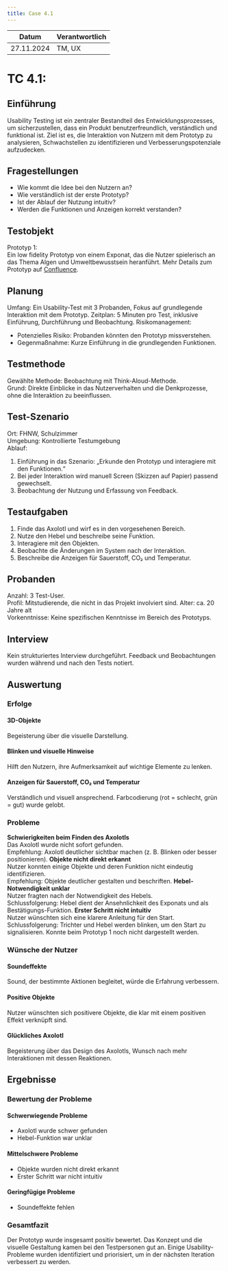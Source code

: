 ```yaml
---
title: Case 4.1
---
```


| Datum       | Verantwortlich |
|-------------|----------------|
| 27.11.2024  | TM, UX         |

# TC 4.1: 

## Einführung
Usability Testing ist ein zentraler Bestandteil des Entwicklungsprozesses, um sicherzustellen, dass ein Produkt benutzerfreundlich, verständlich und funktional ist. Ziel ist es, die Interaktion von Nutzern mit dem Prototyp zu analysieren, Schwachstellen zu identifizieren und Verbesserungspotenziale aufzudecken.

## Fragestellungen
- Wie kommt die Idee bei den Nutzern an?
- Wie verständlich ist der erste Prototyp?
- Ist der Ablauf der Nutzung intuitiv?
- Werden die Funktionen und Anzeigen korrekt verstanden?

## Testobjekt
Prototyp 1:  
Ein low fidelity Prototyp von einem Exponat, das die Nutzer spielerisch an das Thema Algen und Umweltbewusstsein heranführt.
Mehr Details zum Prototyp auf [Confluence](https://fhnw-projecttrack.atlassian.net/wiki/spaces/IP1224vt3/pages/587694175/Prototypen).

## Planung
Umfang: Ein Usability-Test mit 3 Probanden, Fokus auf grundlegende Interaktion mit dem Prototyp.
Zeitplan: 5 Minuten pro Test, inklusive Einführung, Durchführung und Beobachtung.
Risikomanagement:  
- Potenzielles Risiko: Probanden könnten den Prototyp missverstehen.
- Gegenmaßnahme: Kurze Einführung in die grundlegenden Funktionen.

## Testmethode
Gewählte Methode: Beobachtung mit Think-Aloud-Methode.  
Grund: Direkte Einblicke in das Nutzerverhalten und die Denkprozesse, ohne die Interaktion zu beeinflussen.

## Test-Szenario
Ort: FHNW, Schulzimmer  
Umgebung: Kontrollierte Testumgebung  
Ablauf:
1. Einführung in das Szenario: „Erkunde den Prototyp und interagiere mit den Funktionen.“
2. Bei jeder Interaktion wird manuell Screen (Skizzen auf Papier) passend gewechselt.
3. Beobachtung der Nutzung und Erfassung von Feedback.

## Testaufgaben
1. Finde das Axolotl und wirf es in den vorgesehenen Bereich.
2. Nutze den Hebel und beschreibe seine Funktion.
3. Interagiere mit den Objekten.
4. Beobachte die Änderungen im System nach der Interaktion.
5. Beschreibe die Anzeigen für Sauerstoff, CO₂ und Temperatur.

## Probanden
Anzahl: 3 Test-User.  
Profil: Mitstudierende, die nicht in das Projekt involviert sind.
Alter: ca. 20 Jahre alt  
Vorkenntnisse: Keine spezifischen Kenntnisse im Bereich des Prototyps.

## Interview
Kein strukturiertes Interview durchgeführt.
Feedback und Beobachtungen wurden während und nach den Tests notiert.

## Auswertung

### Erfolge 
#### 3D-Objekte
Begeisterung über die visuelle Darstellung.
#### Blinken und visuelle Hinweise
Hilft den Nutzern, ihre Aufmerksamkeit auf wichtige Elemente zu lenken.
#### Anzeigen für Sauerstoff, CO₂ und Temperatur
Verständlich und visuell ansprechend.
Farbcodierung (rot = schlecht, grün = gut) wurde gelobt.

### Probleme
**Schwierigkeiten beim Finden des Axolotls**  
Das Axolotl wurde nicht sofort gefunden.  
Empfehlung: Axolotl deutlicher sichtbar machen (z. B. Blinken oder besser positionieren).
**Objekte nicht direkt erkannt**  
Nutzer konnten einige Objekte und deren Funktion nicht eindeutig identifizieren.  
Empfehlung: Objekte deutlicher gestalten und beschriften.
**Hebel-Notwendigkeit unklar**  
Nutzer fragten nach der Notwendigkeit des Hebels.  
Schlussfolgerung: Hebel dient der Ansehnlichkeit des Exponats und als Bestätigungs-Funktion.
**Erster Schritt nicht intuitiv**  
Nutzer wünschten sich eine klarere Anleitung für den Start.  
Schlussfolgerung: Trichter und Hebel werden blinken, um den Start zu signalisieren. Konnte beim Prototyp 1 noch nicht dargestellt werden.

### Wünsche der Nutzer
#### Soundeffekte  
Sound, der bestimmte Aktionen begleitet, würde die Erfahrung verbessern.
#### Positive Objekte 
Nutzer wünschten sich positivere Objekte, die klar mit einem positiven Effekt verknüpft sind.
#### Glückliches Axolotl  
Begeisterung über das Design des Axolotls, Wunsch nach mehr Interaktionen mit dessen Reaktionen.

## Ergebnisse

### Bewertung der Probleme
#### Schwerwiegende Probleme  
- Axolotl wurde schwer gefunden
- Hebel-Funktion war unklar
#### Mittelschwere Probleme  
- Objekte wurden nicht direkt erkannt
- Erster Schritt war nicht intuitiv
#### Geringfügige Probleme  
- Soundeffekte fehlen

### Gesamtfazit
Der Prototyp wurde insgesamt positiv bewertet.
Das Konzept und die visuelle Gestaltung kamen bei den Testpersonen gut an.
Einige Usability-Probleme wurden identifiziert und priorisiert, um in der nächsten Iteration verbessert zu werden.